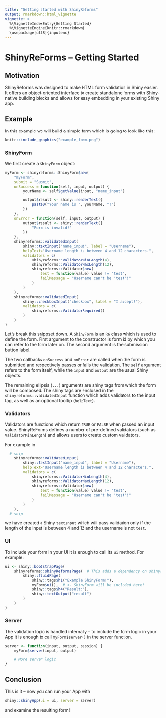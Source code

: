 ```yaml
---
title: "Getting started with ShinyReforms"
output: rmarkdown::html_vignette
vignette: >
  %\VignetteIndexEntry{Getting Started}
  %\VignetteEngine{knitr::rmarkdown}
  \usepackage[utf8]{inputenc}
---
```


# ShinyReForms -- Getting Started

## Motivation

ShinyReforms was designed to make HTML form validation in Shiny easier. It
offers an object-oriented interface to create standalone forms with Shiny-native
building blocks and allows for easy embedding in your existing Shiny app.

## Example

In this example we will build a simple form which is going to look
like this:

```r
knitr::include_graphics("example_form.png")
```

### ShinyForm

We first create a `ShinyForm` object:

```r
myForm <- shinyreforms::ShinyForm$new(
    "myForm",
    submit = "Submit",
    onSuccess = function(self, input, output) {
        yourName <- self$getValue(input, "name_input")

        output$result <- shiny::renderText({
            paste0("Your name is ", yourName, "!")
        })
    },
    onError = function(self, input, output) {
        output$result <- shiny::renderText({
            "Form is invalid!"
        })
    },
    shinyreforms::validatedInput(
        shiny::textInput("name_input", label = "Username"),
        helpText="Username length is between 4 and 12 characters.",
        validators = c(
            shinyreforms::ValidatorMinLength(4),
            shinyreforms::ValidatorMaxLength(12),
            shinyreforms::Validator$new(
                test = function(value) value != "test",
                failMessage = "Username can't be 'test'!"
            )
        )
    ),
    shinyreforms::validatedInput(
        shiny::checkboxInput("checkbox", label = "I accept!"),
        validators = c(
            shinyreforms::ValidatorRequired()
        )
    )
)
```

Let's break this snippset down. A `ShinyForm` is an `R6` class which is
used to define the form. First argument to the constructor is form id
by which you can refer to the form later on. The second argument is the
submission button label.

The two callbacks `onSuccess` and `onError` are called when the form
is submitted and respectively passes or fails the validation. The `self`
argument refers to the form itself, while the `input` and `output` are
the usual Shiny objects.

The remaining ellipsis (`...`) arguments are shiny tags from which the form
will be composed. The shiny tags are enclosed in the
`shinyreforms::validatedInput` function which adds validators to the input
tag, as well as an optional tooltip (`helpText`).

### Validators

Validators are functions which return `TRUE` or `FALSE` when passed an input
value. ShinyReForms defines a number of pre-defined validators (such
as `ValidatorMinLength`) and allows users to create custom validators.

For example in
```r
  # snip
    shinyreforms::validatedInput(
        shiny::textInput("name_input", label = "Username"),
        helpText="Username length is between 4 and 12 characters.",
        validators = c(
            shinyreforms::ValidatorMinLength(4),
            shinyreforms::ValidatorMaxLength(12),
            shinyreforms::Validator$new(
                test = function(value) value != "test",
                failMessage = "Username can't be 'test'!"
            )
        )
    ),
  # snip
```
we have created a Shiny `textInput` which will pass validation only if
the length of the input is between 4 and 12 and the username is not `test`.

### UI

To include your form in your UI it is enough to call its `ui` method. For
example:

```r
ui <- shiny::bootstrapPage(
    shinyreforms::shinyReformsPage(  # This adds a dependency on shinyreforms .css
        shiny::fluidPage(
            shiny::tags$h1("Example ShinyForm!"),
            myForm$ui(),  # <- ShinyForm will be included here!
            shiny::tags$h4("Result:"),
            shiny::textOutput("result")
        )
    )
)
```

### Server

The validation logic is handled internally -- to include the form
logic in your App it is enough to call `myForm$server()` in the
server function.

```r
server <- function(input, output, session) {
    myForm$server(input, output)

    # More server logic
}
```

## Conclusion

This is it -- now you can run your App with

```r
shiny::shinyApp(ui = ui, server = server)
```

and examine the resulting form!
